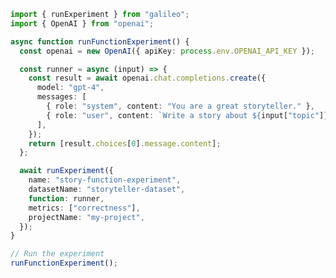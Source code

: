 ```typescript TypeScript
import { runExperiment } from "galileo";
import { OpenAI } from "openai";

async function runFunctionExperiment() {
  const openai = new OpenAI({ apiKey: process.env.OPENAI_API_KEY });

  const runner = async (input) => {
    const result = await openai.chat.completions.create({
      model: "gpt-4",
      messages: [
        { role: "system", content: "You are a great storyteller." },
        { role: "user", content: `Write a story about ${input["topic"]}` },
      ],
    });
    return [result.choices[0].message.content];
  };

  await runExperiment({
    name: "story-function-experiment",
    datasetName: "storyteller-dataset",
    function: runner,
    metrics: ["correctness"],
    projectName: "my-project",
  });
}

// Run the experiment
runFunctionExperiment();
```
